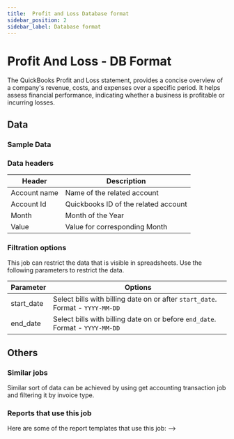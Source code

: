 ```yaml
---
title:  Profit and Loss Database format
sidebar_position: 2
sidebar_label: Database format
---
```

#  Profit And Loss - DB Format


The QuickBooks Profit and Loss statement, provides a concise overview of a company's revenue, costs, and expenses over a specific period. It helps assess financial performance, indicating whether a business is profitable or incurring losses.

<AddJob
  template="scripts/gsheet/quickbooks/business_overview/pnl_db_style.js"
/>


## Data

### Sample Data

<Gsheet
  src="https://docs.google.com/spreadsheets/d/1KWa16ZCTRUdIF7LXFQzgCaBXEze4fpGWaV77tc8Q_Y8/edit#gid=2052362909"
/>



### Data headers

| Header        | Description                             |
|---------------|-----------------------------------------|
| Account name  | Name of the related account             |
| Account Id    | Quickbooks ID of the related account    |
| Month         | Month of the Year                       |
| Value         | Value for corresponding Month           |

###  Filtration options

This job can restrict the data that is visible in spreadsheets. Use the following parameters to restrict the data.

| Parameter   | Options                                                                           |
|-------------|-----------------------------------------------------------------------------------|                                                                                   
| start_date  | Select bills with billing date on or after `start_date`. Format - `YYYY-MM-DD`    |
| end_date    | Select bills with billing date on or before `end_date`. Format - `YYYY-MM-DD`     |

## Others

### Similar jobs

Similar sort of data can be achieved by using get accounting transaction job and filtering it by invoice type. 

### Reports that use this job

Here are some of the report templates that use this job: 
-->